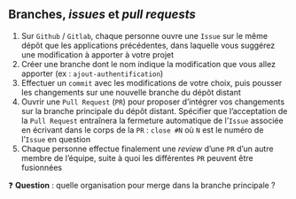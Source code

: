 :::{.callout-tip collapse="true" icon=false}
## Branches, *issues* et *pull requests*

::: {.incremental}
1. Sur `Github` / `Gitlab`, chaque personne ouvre une `Issue` sur le même dépôt que les applications précédentes, dans laquelle vous suggérez une modification à apporter à votre projet
2. Créer une branche dont le nom indique la modification que vous allez apporter (ex : `ajout-authentification`)
3. Effectuer un `commit` avec les modifications de votre choix, puis pousser les changements sur une nouvelle branche du dépôt distant
4. Ouvrir une `Pull Request` (`PR`) pour proposer d'intégrer vos changements sur la branche principale du dépôt distant. Spécifier que l'acceptation de la `Pull Request` entraînera la fermeture automatique de l'`Issue` associée en écrivant dans le corps de la `PR` : `close #N` où `N` est le numéro de l'`Issue` en question
5. Chaque personne effectue finalement une *review* d'une `PR` d'un autre membre de l'équipe, suite à quoi les différentes `PR` peuvent être fusionnées
:::
:::

❓ **Question** : quelle organisation pour merge dans la branche principale ?
